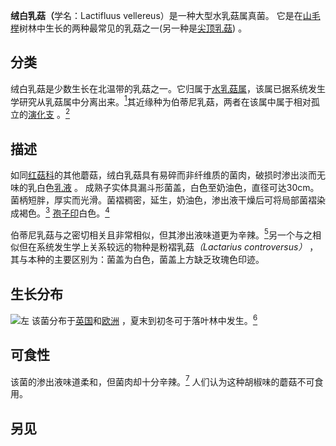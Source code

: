 {{Speciesbox
| taxon = Lactifluus vellereus
| binomial_authority = ([[Elias_Magnus_Fries|Fr.]]) [[Otto_Kuntze|Kuntze]] (1891)
| image = Lactarius vellereus.jpg
| synonyms_ref = <ref name="urlMycoBank"/>
| synonyms =''Agaricus vellereus'' <small>Fr. (1821)</small><br>
''Lactarius vellereus'' <small>([[Elias_Magnus_Fries|Fr.]]) Fr. (1838)</small><br>
''Lactarius vellereus'' var. ''vellereus'' <small>(1838)</small><br>
''Galorrheus vellereus'' <small>(Fr.) [[P.Kumm.|P.Kumm.]] (1871)</small>
}}
{{mycomorphbox
| name = ''绒白乳菇''
| whichGills = decurrent
| capShape = depressed
| hymeniumType=gills
| stipeCharacter=bare
| ecologicalType=mycorrhizal
| sporePrintColor=white
| howEdible=inedible
}}
'''绒白乳菇（'''学名：Lactifluus vellereus）是一种大型水乳菇属真菌。 它是在[[水青冈属|山毛榉]]树林中生长的两种最常见的乳菇之一(另一种是[[微甜乳菇|尖顶乳菇]]) 。 

== 分类 ==
绒白乳菇是少数生长在北温带的乳菇之一。它归属于[[水乳菇属|水乳菇属]]，该属已据系统发生学研究从乳菇属中分离出来。<ref name="verbeken2013"/>其近缘种为伯蒂尼乳菇，两者在该属中属于相对孤立的[[演化支|演化支]] 。<ref name="verbeken2013"/>

== 描述 ==
如同[[红菇科|红菇科]]的其他蘑菇，绒白乳菇具有易碎而非纤维质的菌肉，破损时渗出淡而无味的乳白色[[乳胶|乳液]] 。 成熟子实体具漏斗形菌盖，白色至奶油色，直径可达30cm。菌柄短胖，厚实而光滑。菌褶稠密，延生，奶油色，渗出液干燥后可将局部菌褶染成褐色。<ref name="T.Laessoe"/> [[孢子印|孢子印]]白色。<ref name="Phillips06"/>  

伯蒂尼乳菇与之密切相关且非常相似，但其渗出液味道更为辛辣。<ref name="Phillips06"/>另一个与之相似但在系统发生学上关系较远的物种是粉褶乳菇''（Lactarius controversus）'' ，其与本种的主要区别为：菌盖为白色，菌盖上方缺乏玫瑰色印迹。

== 生长分布 ==
[[File:Lactarius_vellereus_LC0113.jpg|左]]
该菌分布于[[大不列顛島|英国]]和[[欧洲|欧洲]] ，夏末到初冬可于落叶林中发生。<ref name="Phillips06"/> 

== 可食性 ==
该菌的渗出液味道柔和，但菌肉却十分辛辣。<ref name="Phillips06"/> 人们认为这种胡椒味的蘑菇不可食用。 

== 另见 ==

*[[水乳菇属物种列表|水乳菇属物种列表]]

== 参考文献 ==
{{Reflist|refs=<!--unused<ref name="Arora2nd">{{cite book |author=Arora D. |year=1986 |title=Mushrooms Demystified |publisher=Ten Speed Press |isbn=0-89815-169-4 |url-access=registration |url=https://archive.org/details/mushroomsdemysti00aror_0 }}</ref>-->

<ref name="Phillips06">{{cite book | author = Roger Phillips | year = 2006  | title = Mushrooms | publisher = Pan MacMillan | isbn = 0-330-44237-6}}</ref>

<ref name="T.Laessoe">{{cite book | author = Laessoe T. | year = 1998 | title = Mushrooms (flexi bound) | publisher = Dorling Kindersley | isbn = 0-7513-1070-0}}</ref>

<ref name="urlMycoBank">{{cite web |title=MycoBank: ''Lactifluus vellereus'' |url=http://www.mycobank.org/BioloMICS.aspx?Table=Mycobank&Rec=411776&Fields=All |publisher=International Mycological Association |work=MycoBank |accessdate=2014-10-28}}</ref>

<ref name="verbeken2013">{{Cite journal |author=Verbeken A, Nuytinck J. |title=Not every milkcap is a ''Lactarius'' |journal=Scripta Botanica Belgica |volume=51 |year=2013 |pages=162–168 |url=http://fungi.fr/Html/VerbekenNuytinckLactarius.pdf
|format=PDF}}</ref>}}
{{Taxonbar}}
[[Category:欧洲真菌|R]]
[[Category:_1891年描述的动物|R]]